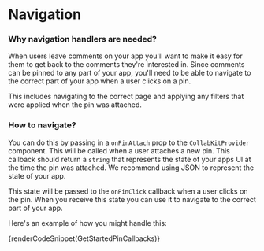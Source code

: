 
# Navigation

### Why navigation handlers are needed?

When users leave comments on your app you'll want to make it easy for them to get back to the comments they're interested in. Since comments can be pinned to any part of your app, you'll need to be able to navigate to the correct part of your app when a user clicks on a pin.

This includes navigating to the correct page and applying any filters that were applied when the pin was attached.

### How to navigate?

You can do this by passing in a `onPinAttach` prop to the `CollabKitProvider` component. This will be called when a user attaches a new pin. This callback should return a `string` that represents the state of your apps UI at the time the pin was attached. We recommend using JSON to represent the state of your app.

This state will be passed to the `onPinClick` callback when a user clicks on the pin. When you receive this state you can use it to navigate to the correct part of your app.

Here's an example of how you might handle this:

{renderCodeSnippet(GetStartedPinCallbacks)}
